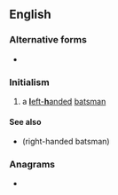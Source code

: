 {{also|LHB}}
==English==

===Alternative forms===
* {{l|en|LHB}}

===Initialism===
{{rfc-header|Initialism}}
{{head|en|initialism}}

# {{lb|en|cricket}} a [[left-handed|'''l'''eft-'''h'''anded]] [[batsman]]

====See also====
* {{l|en|rhb}} (right-handed batsman)

===Anagrams===
* {{anagrams|en|a=bhl|HLB}}